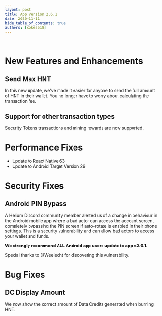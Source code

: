 ```yaml
---
layout: post
title: App Version 2.6.1
date: 2020-11-11
hide_table_of_contents: true
authors: [cokes518]
---
```


&nbsp;

# New Features and Enhancements

## Send Max HNT

In this new update, we've made it easier for anyone to send the full amount of HNT in their wallet.
You no longer have to worry about calculating the transaction fee.

<!--truncate-->

## Support for other transaction types

Security Tokens transactions and mining rewards are now supported.

# Performance Fixes

- Update to React Native 63
- Update to Android Target Version 29

# Security Fixes

## Android PIN Bypass

A Helium Discord community member alerted us of a change in behaviour in the Android mobile app
where a bad actor can access the account screen, completely bypassing the PIN screen if auto-rotate
is enabled in their phone settings. This is a security vulnerability and can allow bad actors to
access your wallet and funds.

**We strongly recommend ALL Android app users update to app v2.6.1.**

Special thanks to @Weelecht for discovering this vulnerability.

# Bug Fixes

## DC Display Amount

We now show the correct amount of Data Credits generated when burning HNT.
